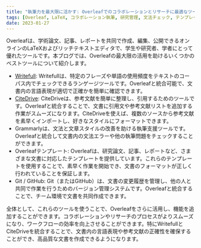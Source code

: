 ```yaml
---
title: "執筆力を最大限に活かす: Overleafでのコラボレーションとリサーチに最適なツール"
tags: [Overleaf, LaTeX, コラボレーション執筆, 研究管理, 文法チェック, テンプレート, ShareLaTeX, Git, GitHub, Writefull, CiteDrive, 参考文献管理, ランゲージツール, 執筆支援, 文書フォーマット, 学術執筆, 研究論文, 科学論文]
date: 2023-01-27
---
```


Overleafは、学術論文、記事、レポートを共同で作成、編集、公開できるオンラインのLaTeXおよびリッチテキストエディタで、学生や研究者、学者にとって優れたツールです。本ブログでは、Overleafの最大限の活用を助けるいくつかのベストツールについて紹介します。



<CiteDrive />

* [Writefull](https://www.writefull.com/): Writefullは、特定のフレーズや単語の使用頻度をテキストのコーパス内でチェックできるランゲージツールです。Overleafと統合可能で、文書内の言語表現が適切で正確かを簡単に確認できます。
* [CiteDrive](https://www.citedrive.com/): CiteDriveは、参考文献を簡単に整理し、引用するためのツールです。Overleafと統合することで、文書に引用文や参考文献リストを追加する作業がスムーズになります。CiteDriveを使えば、複数のソースから参考文献を素早くインポートし、好きなスタイルにフォーマットできます。
* Grammarlyは、文法と文章スタイルの改善を助ける執筆支援ツールです。Overleafと統合して文書内の文法エラーや他の執筆問題をチェックすることができます。
* Overleafテンプレート: Overleafは、研究論文、記事、レポートなど、さまざまな文書に対応したテンプレートを提供しています。これらのテンプレートを使用することで、素早く作業を開始でき、文書のフォーマットが正しく行われていることを保証します。
* Git / GitHub: Git（またはGitHub）は、文書の変更履歴を管理し、他の人と共同で作業を行うためのバージョン管理システムです。Overleafと統合することで、チーム環境で文書を共同作成できます。

全体として、これらのツールを使うことで、Overleafをさらに活用し、機能を追加することができます。コラボレーションやリサーチのプロセスがよりスムーズになり、ワークフローの効率を向上させることができます。特にWritefullとCiteDriveを統合することで、文書内の言語表現や参考文献の正確性を確保することができ、高品質な文書を作成できるようになります。
